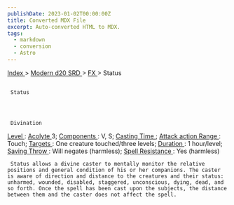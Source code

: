 ```yaml
---
publishDate: 2023-01-02T00:00:00Z
title: Converted MDX File
excerpt: Auto-converted HTML to MDX.
tags:
  - markdown
  - conversion
  - Astro
---
```


[
Index
](-index) >
[
Modern d20 SRD
](modern-d20-srd-index) >
[
FX
](modern-d20-srd-fx-index) > Status

##

     Status




     Divination

[
Level
](modern-d20-srd-fx-level)
:
[
Acolyte
](modern-d20-srd-classes-advanced-acolyte)
3;
[
Components
](modern-d20-srd-fx-components)
: V, S;
[
Casting Time
](modern-d20-srd-fx-casting-time)
;
[
Attack action
](modern-d20-srd-combat-attack-actions)
[
Range
](modern-d20-srd-fx-range)
: Touch;
[
Targets
](modern-d20-srd-fx-target)
: One creature touched/three ­levels;
[
Duration
](modern-d20-srd-fx-duration)
: 1 hour/level;
[
Saving Throw
](modern-d20-srd-basics-saving-throws)
: Will negates (harmless);
[
Spell Resistance
](modern-d20-srd-special-abilities-spell-resistance)
: Yes (harmless)

     Status allows a divine caster to mentally monitor the relative positions and general condition of his or her companions. The caster is aware of direction and distance to the creatures and their status: unharmed, wounded, disabled, staggered, unconscious, dying, dead, and so forth. Once the spell has been cast upon the subjects, the distance between them and the caster does not affect the spell.
